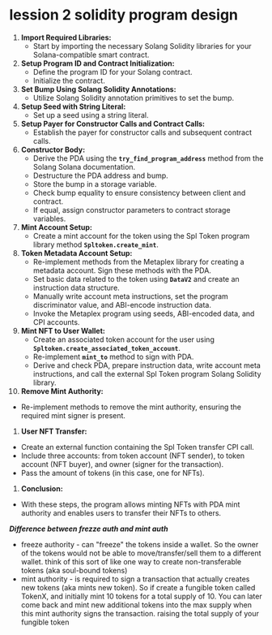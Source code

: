 # lession 2 solidity program design

1. **Import Required Libraries:**
    - Start by importing the necessary Solang Solidity libraries for your Solana-compatible smart contract.
2. **Setup Program ID and Contract Initialization:**
    - Define the program ID for your Solang contract.
    - Initialize the contract.
3. **Set Bump Using Solang Solidity Annotations:**
    - Utilize Solang Solidity annotation primitives to set the bump.
4. **Setup Seed with String Literal:**
    - Set up a seed using a string literal.
5. **Setup Payer for Constructor Calls and Contract Calls:**
    - Establish the payer for constructor calls and subsequent contract calls.
6. **Constructor Body:**
    - Derive the PDA using the **`try_find_program_address`** method from the Solang Solana documentation.
    - Destructure the PDA address and bump.
    - Store the bump in a storage variable.
    - Check bump equality to ensure consistency between client and contract.
    - If equal, assign constructor parameters to contract storage variables.
7. **Mint Account Setup:**
    - Create a mint account for the token using the Spl Token program library method **`Spltoken.create_mint`**.
8. **Token Metadata Account Setup:**
    - Re-implement methods from the Metaplex library for creating a metadata account. Sign these methods with the PDA.
    - Set basic data related to the token using **`DataV2`** and create an instruction data structure.
    - Manually write account meta instructions, set the program discriminator value, and ABI-encode instruction data.
    - Invoke the Metaplex program using seeds, ABI-encoded data, and CPI accounts.
9. **Mint NFT to User Wallet:**
    - Create an associated token account for the user using **`Spltoken.create_associated_token_account`**.
    - Re-implement **`mint_to`** method to sign with PDA.
    - Derive and check PDA, prepare instruction data, write account meta instructions, and call the external Spl Token program Solang Solidity library.
10. **Remove Mint Authority:**
- Re-implement methods to remove the mint authority, ensuring the required mint signer is present.
1. **User NFT Transfer:**
- Create an external function containing the Spl Token transfer CPI call.
- Include three accounts: from token account (NFT sender), to token account (NFT buyer), and owner (signer for the transaction).
- Pass the amount of tokens (in this case, one for NFTs).
1. **Conclusion:**
- With these steps, the program allows minting NFTs with PDA mint authority and enables users to transfer their NFTs to others.

***Difference between frezze auth and mint auth***

- freeze authority - can "freeze" the tokens inside a wallet. So the owner of the tokens would not be able to move/transfer/sell them to a different wallet. think of this sort of like one way to create non-transferable tokens (aka soul-bound tokens)
- mint authority - is required to sign a transaction that actually creates new tokens (aka mints new token). So if create a fungible token called TokenX, and initially mint 10 tokens for a total supply of 10. You can later come back and mint new additional tokens into the max supply when this mint authority signs the transaction. raising the total supply of your fungible token